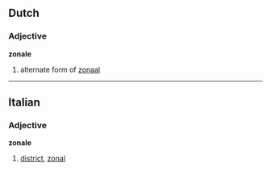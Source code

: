 ==Dutch==
===Adjective===
'''zonale'''

# alternate form of [[zonaal]]

----
==Italian==
===Adjective===
'''zonale'''

# [[district]], [[zonal]]
